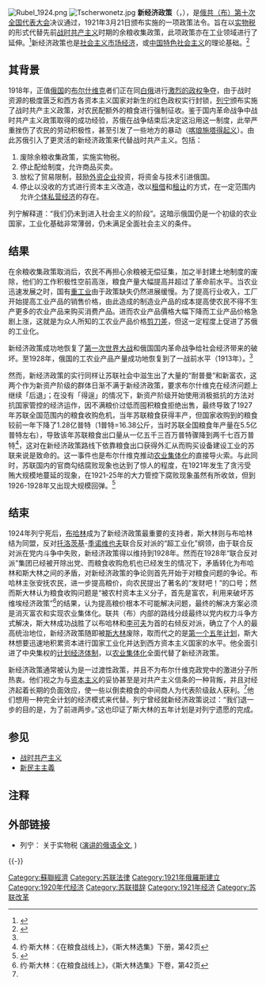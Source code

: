 {{noteTA
|G1=PP
}}
{{Otheruses|other=馬來西亞的新經濟政策|马来西亚新经济政策}}
{{pov|time=2016-11-12T22:12:15+00:00}}
[[File:Rubel_1924.png|thumb]]
[[File:Tscherwonetz.jpg|thumb]]
'''新经济政策'''（{{lang-ru|'''Новая экономическая политика'''}}，'''{{lang|ru|НЭП}}'''），是[[苏联共产党|俄共（布）]][[俄国共产党（布尔什维克）第十次代表大会|第十次全国代表大会]]决议通过，1921年3月21日颁布实施的一项政策法令。旨在以[[实物税|实物税]]的形式代替先前[[战时共产主义|战时共产主义]]时期的余粮收集政策，此项政策亦在工业领域进行了延伸。<ref name= "Service">{{cite book|last=Service|first=Robert|title=A History of Twentieth-Century Russia|publisher=Harvard University Press|date=1997|location=Cambridge, MA|pages=124-5|id=ISBN 0-074-40348-7}}</ref>新经济政策也是[[社会主义市场经济|社会主义市场经济]]，或[[中国特色社会主义|中国特色社会主义]]的理论基础。<ref>{{cite web |author1=郑异凡 |title=苏俄新经济政策和中国改革开放之比较-中国社会科学网 |url=http://www.cssn.cn/gj/gj_gjwtyj/gj_elsdozy/201311/t20131101_821209.shtml |website=www.cssn.cn |publisher=《当代世界社会主义问题》 |access-date=2018-12-18 |archive-date=2018-12-18 |archive-url=https://web.archive.org/web/20181218194837/http://www.cssn.cn/gj/gj_gjwtyj/gj_elsdozy/201311/t20131101_821209.shtml |dead-url=no }}</ref>

==其背景==
1918年，正值[[俄国|俄国]]的[[布尔什维克|布尔什维克]]者们正在同[[俄国白军|白俄]]进行[[俄国内战|激烈的政权争夺]]，由于战时资源的极度匮乏和西方各资本主义国家对新生的红色政权实行封锁，[[列宁|列宁]]颁布实施了战时共产主义政策，对农民配额外的粮食进行强制征收。鉴于国内革命战争中战时共产主义政策取得的成功经验，苏俄在战争结束后决定这沿用这一制度，此举严重挫伤了农民的劳动积极性，甚至引发了一些地方的暴动（[[喀琅施塔得起义|喀琅施塔得起义]]）。由此苏俄引入了更灵活的新经济政策来代替战时共产主义。包括：

#废除余粮收集政策，实施实物税。
#停止配给制度，允许商品买卖。
#放松了贸易限制，鼓励[[外资企业|外资企业]]投资，将资金与技术引进俄国。
#停止以没收的方式进行资本主义改造，改以[[租借|租借]]和[[租让|租让]]的方式，在一定范围内允许[[个体|个体]][[私营经济|私营经济]]的存在。

列宁解释道：“我们仍未到进入社会主义的阶段”。这暗示俄国仍是一个初级的农业国家，工业化基础非常薄弱，仍未满足全面社会主义的条件。

==结果==
在余粮收集政策取消后，农民不再担心余粮被无偿征集，加之半封建土地制度的废除，他们的工作积极性空前高涨，粮食产量大幅提高并超过了革命前水平。当农业迅速发展之时，国有[[重工业|重工业]]由于政策缺失仍然进展缓慢。为了提高行业收入，工厂开始提高工业产品的销售价格，由此造成的制造业产品的成本提高使农民不得不生产更多的农业产品来购买消费产品。进而农业产品價格大幅下降而工业产品价格急剧上涨，这就是为众人所知的工农业产品价格[[剪刀差|剪刀差]]，但这一定程度上促进了苏俄的工业化。

新经济政策成功地恢复了[[第一次世界大战|第一次世界大战]]和俄国国内革命战争给社会经济带来的破坏。至1928年，俄国的工农业产品产量成功地恢复到了一战前水平（1913年）。<ref name="Service"/>

然而，新经济政策的实行同样让苏联社会中滋生出了大量的“耐普曼”和新富农，这两个作为新资产阶级的群体日渐不满于新经济政策，要求布尔什维克在经济问题上继续「后退」；在没有「得逞」的情况下，新资产阶级开始使用消极抵抗的方法对抗国家管控的经济运作，因不满粮价过低而囤积粮食拒绝出售，最终导致了1927年苏联全国范围内的粮食收购危机，当年苏联粮食获得丰产，但国家收购到的粮食较前一年下降了1.28亿普特（1普特=16.38公斤，当时苏联全国粮食年产量在5.5亿普特左右），导致该年苏联粮食出口量从一亿五千三百万普特骤降到两千七百万普特<ref>约·斯大林：《在粮食战线上》，《斯大林选集》下册，第42页</ref>，这对在新经济政策路线下依靠粮食出口获得外汇从而购买设备建设工业的苏联来说是致命的。这一事件也是布尔什维克推动[[农业集体化|农业集体化]]的直接导火索。与此同时，苏联国内的官商勾结腐败现象也达到了惊人的程度，在1921年发生了贪污受贿大规模地蔓延的现象，在1921-25年的大力管控下腐败现象虽然有所收敛，但到1926-1928年又出现大规模回弹。<ref>{{Cite web |url=http://politics.people.com.cn/GB/30178/9919161.html |title=存档副本 |access-date=2014-08-10 |archive-date=2016-03-04 |archive-url=https://web.archive.org/web/20160304075433/http://politics.people.com.cn/GB/30178/9919161.html |dead-url=no }}</ref>

==结束==
1924年列宁死后，[[尼古拉·布哈林|布哈林]]成为了新经济政策最重要的支持者，斯大林则与布哈林结为同盟，反对[[托洛茨基|托洛茨基]]-[[季诺维也夫|季诺维也夫]]联合反对派的“超工业化”纲领，由于联合反对派在党内斗争中失败，新经济政策得以维持到1928年。然而在1928年“联合反对派”集团已经被开除出党、而粮食收购危机也已经发生的情况下，矛盾转化为布哈林和斯大林之间的矛盾，对新经济政策的争论则首先开始于对粮食问题的争论。布哈林主张安抚农民，进一步提高粮价，向农民提出了著名的“发财吧！”的口号；然而斯大林认为粮食收购问题是“被农村资本主义分子，首先是富农，利用来破坏苏维埃经济政策”<ref>约·斯大林：《在粮食战线上》，《斯大林选集》下卷，第42页</ref>的结果，认为提高粮价根本不可能解决问题，最终的解决方案必须是消灭富农和实现农业集体化。联共（布）内部的路线分歧最终以党内权力斗争方式解决，斯大林成功战胜了以布哈林和[[李可夫|李可夫]]为首的右倾反对派，确立了个人的最高统治地位，新经济政策随即被[[斯大林|斯大林]]废除，取而代之的是[[苏联五年计划|第一个五年计划]]，斯大林想要迅速地积累资本进行国家工业化并达到西方资本主义国家的水平。他全面引进了中央集权的[[计划经济体制|计划经济体制]]，以[[农业集体化|农业集体化]]全面代替了新经济政策。

新经济政策通常被认为是一过渡性政策，并且不为布尔什维克政党中的激进分子所热衷。他们视之为与[[资本主义|资本主义]]的妥协甚至是对共产主义信条的一种背叛，并且对经济起着长期的负面效应，使一些以倒卖粮食的中间商人为代表阶级敌人获利。<ref name="Service"/>他们想用一种完全计划的经济模式来代替。列宁曾经就新经济政策说过：“我们退一步的目的是，为了前进两步。”这也印证了斯大林的五年计划是对列宁遗愿的完成。

==参见==
*[[战时共产主义|战时共产主义]]
*[[新民主主義|新民主主義]]

==注释==
<references/>

==外部链接==
*列宁： 关于实物税 ([[s:ru:О_продовольственном_налоге_(Ленин)|演讲的俄语全文]], {{audio|Lenin - About Natural Tax.ogg|Record}})
{{-}}
{{苏联主题}}
[[Category:蘇聯經濟|Category:蘇聯經濟]]
[[Category:苏联法律|Category:苏联法律]]
[[Category:1921年俄羅斯建立|Category:1921年俄羅斯建立]]
[[Category:1920年代经济|Category:1920年代经济]]
[[Category:苏联措辞|Category:苏联措辞]]
[[Category:1921年经济|Category:1921年经济]]
[[Category:苏联改革|Category:苏联改革]]